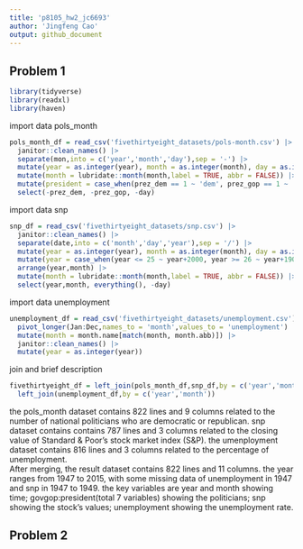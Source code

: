 ```yaml
---
title: 'p8105_hw2_jc6693'
author: 'Jingfeng Cao'
output: github_document
---
```


## Problem 1

```r
library(tidyverse)
library(readxl)
library(haven)
```

import data pols_month
```r
pols_month_df = read_csv('fivethirtyeight_datasets/pols-month.csv') |>
  janitor::clean_names() |>
  separate(mon,into = c('year','month','day'),sep = '-') |>
  mutate(year = as.integer(year), month = as.integer(month), day = as.integer(day)) |>
  mutate(month = lubridate::month(month,label = TRUE, abbr = FALSE)) |>
  mutate(president = case_when(prez_dem == 1 ~ 'dem', prez_gop == 1 ~ 'gop')) |>
  select(-prez_dem, -prez_gop, -day)
```

import data snp
```r
snp_df = read_csv('fivethirtyeight_datasets/snp.csv') |>
  janitor::clean_names() |>
  separate(date,into = c('month','day','year'),sep = '/') |>
  mutate(year = as.integer(year), month = as.integer(month), day = as.integer(day)) |>
  mutate(year = case_when(year <= 25 ~ year+2000, year >= 26 ~ year+1900)) |>
  arrange(year,month) |>
  mutate(month = lubridate::month(month,label = TRUE, abbr = FALSE)) |>
  select(year,month, everything(), -day)
```

import data unemployment
```r
unemployment_df = read_csv('fivethirtyeight_datasets/unemployment.csv') |>
  pivot_longer(Jan:Dec,names_to = 'month',values_to = 'unemployment') |>
  mutate(month = month.name[match(month, month.abb)]) |>
  janitor::clean_names() |>
  mutate(year = as.integer(year))
```

join and brief description

```r
fivethirtyeight_df = left_join(pols_month_df,snp_df,by = c('year','month')) |>
  left_join(unemployment_df,by = c('year','month'))
```

the pols_month dataset contains 822 lines and 9 columns related to the number of national politicians who are democratic or republican. snp dataset contains contains 787 lines and 3 columns related to the closing value of Standard & Poor’s stock market index (S&P). the umenployment dataset contains 816 lines and 3 columns related to the percentage of unemployment.   
After merging, the result dataset contains 822 lines and 11 columns. the year ranges from 1947 to 2015, with some missing data of unemployment in 1947 and snp in 1947 to 1949. the key variables are year and month showing time; govgop:president(total 7 variables) showing the politicians; snp showing the stock's values; unemployment showing the unemployment rate.

## Problem 2






